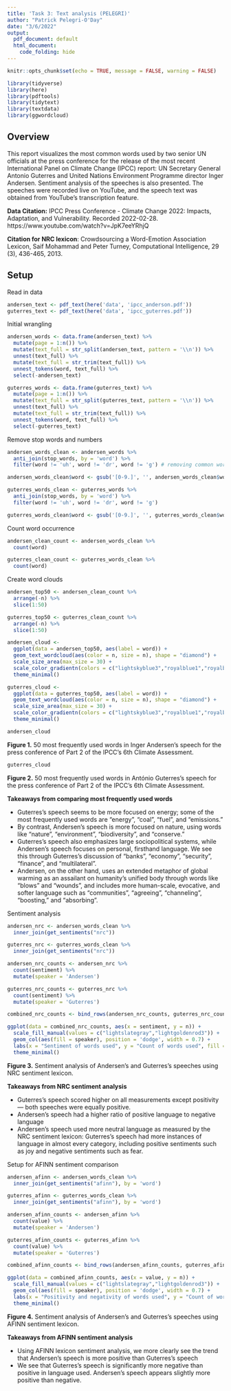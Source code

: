 ```yaml
---
title: 'Task 3: Text analysis (PELEGRI)'
author: "Patrick Pelegri-O'Day"
date: "3/6/2022"
output:
  pdf_document: default
  html_document:
    code_folding: hide
---
```


```r
knitr::opts_chunk$set(echo = TRUE, message = FALSE, warning = FALSE)

library(tidyverse)
library(here)
library(pdftools)
library(tidytext)
library(textdata)
library(ggwordcloud)
```

## Overview

This report visualizes the most common words used by two senior UN officials at the press conference for the release of the most recent International Panel on Climate Change (IPCC) report: UN Secretary General Antonio Guterres and United Nations Environment Programme director Inger Andersen. Sentiment analysis of the speeches is also presented. The speeches were recorded live on YouTube, and the speech text was obtained from YouTube's transcription feature.

**Data Citation:** IPCC Press Conference - Climate Change 2022: Impacts, Adaptation, and Vulnerability. Recorded 2022-02-28. https://www.youtube.com/watch?v=JpK7eeYRhjQ

**Citation for NRC lexicon**: Crowdsourcing a Word-Emotion Association Lexicon, Saif Mohammad and Peter Turney, Computational Intelligence, 29 (3), 436-465, 2013.

## Setup

Read in data
```r
andersen_text <- pdf_text(here('data', 'ipcc_anderson.pdf'))
guterres_text <- pdf_text(here('data', 'ipcc_guterres.pdf'))
```

Initial wrangling
```r
andersen_words <- data.frame(andersen_text) %>% 
  mutate(page = 1:n()) %>%
  mutate(text_full = str_split(andersen_text, pattern = '\\n')) %>% 
  unnest(text_full) %>% 
  mutate(text_full = str_trim(text_full)) %>% 
  unnest_tokens(word, text_full) %>% 
  select(-andersen_text)

guterres_words <- data.frame(guterres_text) %>% 
  mutate(page = 1:n()) %>%
  mutate(text_full = str_split(guterres_text, pattern = '\\n')) %>% 
  unnest(text_full) %>% 
  mutate(text_full = str_trim(text_full)) %>% 
  unnest_tokens(word, text_full) %>% 
  select(-guterres_text)
```

Remove stop words and numbers
```r
andersen_words_clean <- andersen_words %>% 
  anti_join(stop_words, by = 'word') %>% 
  filter(word != 'uh', word != 'dr', word != 'g') # removing common words and typos that don't have significant meaning in this context

andersen_words_clean$word <- gsub('[0-9.]', '', andersen_words_clean$word) # remove numeric symbols

guterres_words_clean <- guterres_words %>% 
  anti_join(stop_words, by = 'word') %>% 
  filter(word != 'uh', word != 'dr', word != 'g')

guterres_words_clean$word <- gsub('[0-9.]', '', guterres_words_clean$word)
```

Count word occurrence
```r
andersen_clean_count <- andersen_words_clean %>% 
  count(word)

guterres_clean_count <- guterres_words_clean %>% 
  count(word)
```

Create word clouds

```r
andersen_top50 <- andersen_clean_count %>% 
  arrange(-n) %>% 
  slice(1:50)

guterres_top50 <- guterres_clean_count %>% 
  arrange(-n) %>% 
  slice(1:50)
```

```r
andersen_cloud <- 
  ggplot(data = andersen_top50, aes(label = word)) +
  geom_text_wordcloud(aes(color = n, size = n), shape = "diamond") +
  scale_size_area(max_size = 30) +
  scale_color_gradientn(colors = c("lightskyblue3","royalblue1","royalblue4")) +
  theme_minimal()

guterres_cloud <- 
  ggplot(data = guterres_top50, aes(label = word)) +
  geom_text_wordcloud(aes(color = n, size = n), shape = "diamond") +
  scale_size_area(max_size = 30) +
  scale_color_gradientn(colors = c("lightskyblue3","royalblue1","royalblue4")) +
  theme_minimal()

```

```r
andersen_cloud
```

**Figure 1.** 50 most frequently used words in Inger Andersen's speech for the press conference of Part 2 of the IPCC's 6th Climate Assessment.

```r
guterres_cloud
```

**Figure 2.** 50 most frequently used words in António Guterres's speech for the press conference of Part 2 of the IPCC's 6th Climate Assessment.

**Takeaways from comparing most frequently used words**

* Guterres's speech seems to be more focused on energy; some of the most frequently used words are "energy", "coal", "fuel", and "emissions."  
* By contrast, Andersen's speech is more focused on nature, using words like "nature", "environment", "biodiversity", and "conserve."
* Guterres's speech also emphasizes large sociopolitical systems, while Andersen's speech focuses on personal, firsthand language. We see this through Guterres's discussion of "banks", "economy", "security", "finance", and "multilateral". 
* Andersen, on the other hand, uses an extended metaphor of global warming as an assailant on humanity's unified body through words like "blows" and "wounds", and includes more human-scale, evocative, and softer language such as "communities", "agreeing", "channeling", "boosting," and "absorbing".

Sentiment analysis
```r
andersen_nrc <- andersen_words_clean %>% 
  inner_join(get_sentiments("nrc"))
```

```r
guterres_nrc <- guterres_words_clean %>% 
  inner_join(get_sentiments("nrc"))
```

```r
andersen_nrc_counts <- andersen_nrc %>% 
  count(sentiment) %>% 
  mutate(speaker = 'Andersen')

guterres_nrc_counts <- guterres_nrc %>% 
  count(sentiment) %>% 
  mutate(speaker = 'Guterres')

combined_nrc_counts <- bind_rows(andersen_nrc_counts, guterres_nrc_counts)
```  
 
```r
ggplot(data = combined_nrc_counts, aes(x = sentiment, y = n)) +
  scale_fill_manual(values = c("lightslategray","lightgoldenrod3")) +
  geom_col(aes(fill = speaker), position = 'dodge', width = 0.7) +
  labs(x = "Sentiment of words used", y = "Count of words used", fill = "Speaker") + 
  theme_minimal()
```

**Figure 3.** Sentiment analysis of Andersen's and Guterres's speeches using NRC sentiment lexicon.

**Takeaways from NRC sentiment analysis**

* Guterres's speech scored higher on all measurements except positivity — both speeches were equally positive.
* Andersen's speech had a higher ratio of positive language to negative language
* Andersen's speech used more neutral language as measured by the NRC sentiment lexicon: Guterres's speech had more instances of language in almost every category, including positive sentiments such as joy and negative sentiments such as fear.

Setup for AFINN sentiment comparison
```r
andersen_afinn <- andersen_words_clean %>% 
  inner_join(get_sentiments("afinn"), by = 'word')

guterres_afinn <- guterres_words_clean %>% 
  inner_join(get_sentiments("afinn"), by = 'word')

andersen_afinn_counts <- andersen_afinn %>% 
  count(value) %>% 
  mutate(speaker = 'Andersen')

guterres_afinn_counts <- guterres_afinn %>% 
  count(value) %>% 
  mutate(speaker = 'Guterres')

combined_afinn_counts <- bind_rows(andersen_afinn_counts, guterres_afinn_counts)
```

```r
ggplot(data = combined_afinn_counts, aes(x = value, y = n)) +
  scale_fill_manual(values = c("lightslategray","lightgoldenrod3")) +
  geom_col(aes(fill = speaker), position = 'dodge', width = 0.7) +
  labs(x = "Positivity and negativity of words used", y = "Count of words used", fill = "Speaker") + 
  theme_minimal()
```

**Figure 4.** Sentiment analysis of Andersen's and Guterres's speeches using AFINN sentiment lexicon.

**Takeaways from AFINN sentiment analysis**

* Using AFINN lexicon sentiment analysis, we more clearly see the trend that Andersen's speech is more positive than Guterres's speech
* We see that Guterres's speech is significantly more negative than positive in language used. Andersen's speech appears slightly more positive than negative.
